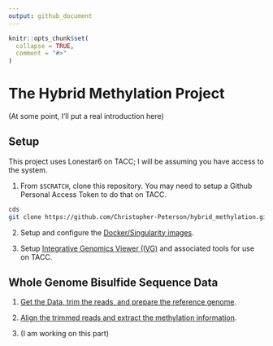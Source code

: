```yaml
---
output: github_document
---
```


<!-- README.md is generated from README.Rmd. Please edit that file -->

```r
knitr::opts_chunk$set(
  collapse = TRUE,
  comment = "#>"
)
```

# The Hybrid Methylation Project

(At some point, I'll put a real introduction here)

## Setup

This project uses Lonestar6 on TACC; I will be assuming you have access to the system.

1. From `$SCRATCH`, clone this repository.  You may need to setup a Github Personal Access Token to do that on TACC.

```bash
cds
git clone https://github.com/Christopher-Peterson/hybrid_methylation.git
```

2. Setup and configure the [Docker/Singularity images](setup/docker/).

3. Setup [Integrative Genomics Viewer (IVG)](setup/igv) and associated tools for use on TACC.

## Whole Genome Bisulfide Sequence Data

1. [Get the Data, trim the reads, and prepare the reference genome](setup/wgbs_setup/).

2. [Align the trimmed reads and extract the methylation information](alignment_experiments/).

3. (I am working on this part)